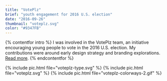 ```yaml
---
title: "VotePlz"
brief: "youth engagement for 2016 U.S. election"
date: "2016-09-26"
thumbnail: "voteplz.svg"
color: "#9347FB"
---
```


{% contentfor intro %}
I was involved in the VotePlz team, an initiative encouraging young people to vote in the 2016 U.S. election. My contributions were around early design strategy and branding explorations. <a href="https://venturebeat.com/2016/09/26/y-combinator-chiefs-nonprofit-voteplz-launches-1-million-voter-registration-sweepstakes/">Read more</a>.
{% endcontentfor %}

{% include pic.html file="voteplz-type.svg" %}
{% include pic.html file="voteplz.svg" %}
{% include pic.html file="voteplz-colorways-2.gif" %}
